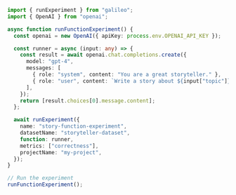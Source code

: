 ```typescript TypeScript
import { runExperiment } from "galileo";
import { OpenAI } from "openai";

async function runFunctionExperiment() {
  const openai = new OpenAI({ apiKey: process.env.OPENAI_API_KEY });

  const runner = async (input: any) => {
    const result = await openai.chat.completions.create({
      model: "gpt-4",
      messages: [
        { role: "system", content: "You are a great storyteller." },
        { role: "user", content: `Write a story about ${input["topic"]}` },
      ],
    });
    return [result.choices[0].message.content];
  };

  await runExperiment({
    name: "story-function-experiment",
    datasetName: "storyteller-dataset",
    function: runner,
    metrics: ["correctness"],
    projectName: "my-project",
  });
}

// Run the experiment
runFunctionExperiment();
```
